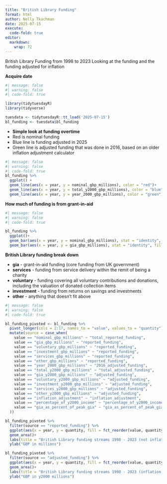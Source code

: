 ```yaml
---
title: "British Library Funding"
format: html
author: Nelly Tkachman
date: 2025-07-15
execute: 
  code-fold: true
editor: 
  markdown: 
    wrap: 72
---
```


British Library Funding from 1998 to 2023 Looking at the funding and the
funding adjusted for inflation

**Acquire date**

```r
#| message: false
#| warning: false
#| code-fold: true

library(tidytuesdayR)
library(tidyverse)

tuesdata <- tidytuesdayR::tt_load('2025-07-15')
bl_funding <- tuesdata$bl_funding
```

-   **Simple look at funding overtime**
-   Red is nominal funding
-   Blue line is funding adjusted in 2025
-   Green line is adjusted funding that was done in 2016, based on an
    older inflation adjustment calculator

```r
#| message: false
#| warning: false
#| code-fold: true
bl_funding %>% 
  ggplot() +
  geom_line(aes(x = year, y = nominal_gbp_millions), color = "red")+
  geom_line(aes(x = year, y = total_y2000_gbp_millions), color = "blue")+
  geom_line(aes(x = year, y = year_2000_gbp_millions), color = "green")


```

**How much of funding is from grant-in-aid**

```r
#| message: false
#| warning: false
#| code-fold: true

bl_funding %>% 
  ggplot()+
  geom_bar(aes(x = year, y = nominal_gbp_millions), stat = "identity", fill = "red")+
  geom_bar(aes(x = year, y = gia_gbp_millions), stat = "identity", fill = "blue")
```

**British Library funding break down**

-   **gia** - grant-in-aid funding (core funding from UK government)
-   **services** - funding from service delivery within the remit of
    being a charity
-   **voluntary** - funding covering all voluntary contributions and
    donations, including the valuation of donated collection items
-   **investment** - funding from returns on savings and investments
-   **other** - anything that doesn't fit above

```r
#| message: false
#| warning: false
#| code-fold: true

bl_funding_pivoted <- bl_funding %>% 
  pivot_longer(cols = 2:17, names_to = "value", values_to = "quantity") %>% 
  mutate(source = case_when(
    value == "nominal_gbp_millions" ~ "total_reported_funding", 
    value == "gia_gbp_millions" ~ "reported_funding", 
    value == "voluntary_gbp_millions" ~ "reported_funding", 
    value == "investment_gbp_millions" ~ "reported_funding", 
    value == "services_gbp_millions" ~ "reported_funding", 
    value == "other_gbp_millions" ~ "reported_funding", 
    value == "year_2000_gbp_millions" ~ "2016_adjusted_funding", 
    value == "total_y2000_gbp_millions" ~ "total_adjusted_funding",
    value == "gia_y2000_gbp_millions" ~ "adjusted_funding", 
    value == "voluntary_y2000_gbp_millions" ~ "adjusted_funding",
    value == "investment_y2000_gbp_millions" ~ "adjusted_funding",
    value == "services_y2000_gbp_millions" ~ "adjusted_funding", 
    value == "other_y2000_gbp_millions" ~ "adjusted_funding", 
    value == "inflation_adjustment" ~ "inflation_adjustment",
    value == "percentage_of_y2000_income" ~ "percentage_of_y2000_income",
    value == "gia_as_percent_of_peak_gia" ~ "gia_as_percent_of_peak_gia"
  ))

bl_funding_pivoted %>% 
  filter(source == "reported_funding") %>% 
  ggplot(aes(x = year, y = quantity, fill = fct_reorder(value, quantity)))+ 
  geom_area()+
  labs(title = "British Library funding streams 1998 - 2023 (not inflation adjusted)")+
  ylab("GBP in millions")

bl_funding_pivoted %>% 
  filter(source == "adjusted_funding") %>% 
  ggplot(aes(x = year, y = quantity, fill = fct_reorder(value, quantity)))+ 
  geom_area()+
  labs(title = "British Library funding streams 1998 - 2023 (inflation adjusted)")+
  ylab("GBP in y2000 millions")

```
